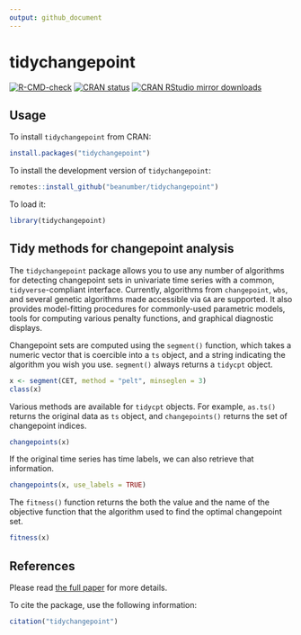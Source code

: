 ```yaml
---
output: github_document
---
```


# tidychangepoint

  <!-- badges: start -->
[![R-CMD-check](https://github.com/beanumber/tidychangepoint/actions/workflows/R-CMD-check.yaml/badge.svg)](https://github.com/beanumber/tidychangepoint/actions/workflows/R-CMD-check.yaml)
[![CRAN status](https://www.r-pkg.org/badges/version/tidychangepoint)](https://CRAN.R-project.org/package=tidychangepoint)
[![CRAN RStudio mirror
downloads](https://cranlogs.r-pkg.org/badges/tidychangepoint)](https://www.r-pkg.org/pkg/tidychangepoint)
  <!-- badges: end -->

## Usage

To install `tidychangepoint` from CRAN:

```r
install.packages("tidychangepoint")
```

To install the development version of `tidychangepoint`:

```r
remotes::install_github("beanumber/tidychangepoint")
```

To load it:

```r
library(tidychangepoint)
```

## Tidy methods for changepoint analysis

The `tidychangepoint` package allows you to use any number of algorithms for detecting changepoint sets in univariate time series with a common, `tidyverse`-compliant interface. 
Currently, algorithms from `changepoint`, `wbs`, and several genetic algorithms made accessible via `GA` are supported. 
It also provides model-fitting procedures for commonly-used parametric models, tools for computing various penalty functions, and graphical diagnostic displays. 

Changepoint sets are computed using the `segment()` function, which takes a numeric vector that is coercible into a `ts` object, and a string indicating the algorithm you wish you use. 
`segment()` always returns a `tidycpt` object. 

```r
x <- segment(CET, method = "pelt", minseglen = 3)
class(x)
```

Various methods are available for `tidycpt` objects. 
For example, `as.ts()` returns the original data as `ts` object, and `changepoints()` returns the set of changepoint indices. 

```r
changepoints(x)
```

If the original time series has time labels, we can also retrieve that information. 

```r
changepoints(x, use_labels = TRUE)
```


The `fitness()` function returns the both the value and the name of the objective function that the algorithm used to find the optimal changepoint set. 

```r
fitness(x)
```


## References

Please read [the full paper](https://beanumber.github.io/changepoint-paper/) for more details. 

To cite the package, use the following information:

```r
citation("tidychangepoint")
```


